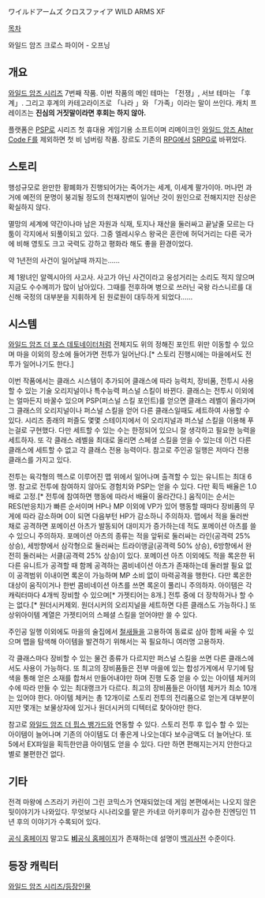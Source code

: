 ワイルドアームズ クロスファイア
WILD ARMS XF

[[목차]]

{{{#!html
<iframe width="560" height="315" src="//www.youtube.com/embed/ITVicg07WcE" frameborder="0" allowfullscreen></iframe>
}}}
와일드 암즈 크로스 파이어 - 오프닝

== 개요 ==
[[와일드 암즈 시리즈]] 7번째 작품. 이번 작품의 메인 테마는 「전쟁」, 서브 테마는 「후계」. 그리고 후계의 카테고라이즈로 「나라 」와 「가족」이라는 말이 쓰인다. 캐치 프레이즈는 '''진심의 거짓말이라면 후회는 하지 않아.'''

플랫폼은 [[PSP]]로 시리즈 첫 휴대용 게임기용 소프트이며 리메이크인 [[와일드 암즈 Alter Code F]]를 제외하면 첫 비 넘버링 작품. 장르도 기존의 [[RPG]]에서 [[SRPG]]로 바뀌었다.


== 스토리 ==
행성규모로 완만한 황폐화가 진행되어가는 죽어가는 세계, 이세계 팔가이아.
머나먼 과거에 예전의 문명이 붕괴될 정도의 천재지변이 일어난 것이 원인으로 전해지지만 진상은 확실하지 않다.

멸망의 세계에 약간이나마 남은 자원과 식재, 토지나 재산을 둘러싸고 끝날줄 모르는 다툼이 각지에서 되풀이되고 있다. 그중 엘레시우스 왕국은 혼란에 허덕거리는 다른 국가에 비해 영토도 크고 국력도 강하고 평화라 해도 좋을 환경이었다.

약 1년전의 사건이 일어날때 까지는......

제 1왕녀인 알렉시아의 사고사. 사고가 아닌 사건이라고 웅성거리는 소리도 적지 않으며 지금도 수수께끼가 많이 남아있다. 그때를 전후하며 병으로 쓰러닌 국왕 라스니르를 대신해 국정의 대부분을 지휘하게 된 원로원이 대두하게 되었다......


== 시스템 ==
[[와일드 암즈 더 포스 데토네이터]]처럼 전체지도 위의 정해진 포인트 위만 이동할 수 있으며 마을 이외의 장소에 들어가면 전투가 일어난다.[* 스토리 진행시에는 마을에서도 전투가 일어나기도 한다.]

이번 작품에서는 클래스 시스템이 추가되어 클래스에 따라 능력치, 장비품, 전투시 사용할 수 있는 기술 오리지널이나 특수능력 퍼스널 스킬이 바뀐다. 클래스는 전투시 이외에는 얼마든지 바꿀수 있으며 PSP(퍼스널 스킬 포인트)를 얻으면 클래스 레벨이 올라가며 그 클래스의 오리지널이나 퍼스널 스킬을 얻어 다른 클래스일때도 세트하여 사용할 수 있다. 시리즈 종래의 퍼즐도 몇몇 스테이지에서 이 오리지널과 퍼스널 스킬을 이용해 푸는걸로 구현했다. 다만 세트할 수 있는 수는 한정되어 있으니 잘 생각하고 필요한 능력을 세트하자. 또 각 클래스 레벨을 최대로 올리면 스페셜 스킬을 얻을 수 있는데 이건 다른 클래스에 세트할 수 없고 각 클래스 전용 능력이다. 참고로 주인공 일행은 저마다 전용 클래스를 가지고 있다.

전투는 육각형의 헥스로 이루어진 맵 위에서 일어나며 출격할 수 있는 유니트는 최대 6명. 참고로 전투에 참여하지 않아도 경험치와 PSP는 얻을 수 있다. 다만 획득 배율은 1.0배로 고정.[* 전투에 참여하면 행동에 따라서 배율이 올라간다.]
움직이는 순서는 RES(반응치)가 빠른 순서이며 HP나 MP 이외에 VP가 있어 행동할 때마다 장비품의 무게에 따라 감소하며 0이 되면 다음부턴 HP가 감소하니 주의하자.
맵에서 적을 둘러싼 채로 공격하면 포메이션 아츠가 발동되어 대미지가 증가하는데 적도 포메이션 아츠를 쓸 수 있으니 주의하자. 포메이션 아츠의 종류는 적을 앞뒤로 둘러싸는 라인(공격력 25% 상승), 세방향에서 삼각형으로 둘러싸는 트라이앵글(공격력 50% 상승), 6방향에서 완전히 둘러싸는 서클(공격력 25% 상승)이 있다. 포메이션 아츠 이외에도 적을 록온한 뒤 다른 유니트가 공격할 때 함께 공격하는 콤비네이션 아츠가 존재하는데 둘러쌀 필요 없이 공격범위 이내이면 록온이 가능하며 MP 소비 없이 마력공격을 행한다. 다만 록온한 대상이 움직이거나 한번 콤비네이션 아츠를 쓰면 록온이 풀리니 주의하자.
아이템은 각 캐릭터마다 4개씩 장비할 수 있으며[* 가젯티어는 8개.] 전투 중에 더 장착하거나 할 수는 없다.[* 원더시커제외. 원더시커의 오리지널을 세트하면 다른 클래스도 가능하다.] 또 상위아이템 계열은 가젯티어의 스페셜 스킬을 얻어야만 쓸 수 있다.

주인공 일행 이외에도 마을의 술집에서 [[철새]]들을 고용하여 동료로 삼아 함께 싸울 수 있으며 맵을 탐색해 아이템을 발견하기 위해서는 꼭 필요하니 여러명 고용하자.

각 클래스마다 장비할 수 있는 물건 종류가 다르지만 퍼스널 스킬을 쓰면 다른 클래스에서도 사용이 가능하다. 또 최고의 장비품들은 전부 마을에 있는 합성가게에서 무기에 탐색을 통해 얻은 소재를 합쳐서 만들어내야만 하며 진행 도중 얻을 수 있는 아이템 체커의 수에 따라 만들 수 있는 최대랭크가 다르다. 최고의 장비품들은 아이템 체커가 최소 10개는 있어야 한다. 아이템 체커는 총 12개이로 스토리 전투의 전리품으로 얻는게 대부분이지만 몇개는 보물상자에 있거나 원더시커의 디텍터로 찾아야만 한다.

참고로 [[와일드 암즈 더 핍스 뱅가드]]와 연동할 수 있다. 스토리 전투 후 입수 할 수 있는 아이템이 늘어나며 기존의 아이템도 더 좋은게 나오는데다 보수금액도 더 늘어난다. 또 5에서 EX파일을 획득한만큼 아이템도 얻을 수 있다. 다만 하면 편해지는거지 안한다고 별로 불편한건 없다.


== 기타 ==
전격 마왕에 스즈라기 카린이 그린 코믹스가 연재되었는데 게임 본편에서는 나오지 않은 뒷이야기가 나와있다. 무엇보다 시나리오를 맡은 카네코 아키후미가 감수한 진엔딩인 11년 후의 이야기가 수록되어 있다.

[http://www.wild-arms.net/XF/index.html 공식 홈페이지] 말고도 [http://www.media-vision.co.jp/soft/waxf/ '''비'''공식 홈페이지]가 존재하는데 설명이 [[백괴사전]] 수준이다.


== 등장 캐릭터 ==
[[와일드 암즈 시리즈/등장인물]]
